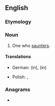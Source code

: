 ==English==

===Etymology===
{{suffix|en|saunter|er}}

===Noun===
{{en-noun}}

# One who [[saunter]]s.

====Translations====
{{trans-top|one who saunters}}
* German: {{t+|de|Müßiggänger}} (in), {{t|de|Pflastertreter}} (in)
{{trans-mid}}
* Polish: {{t+|pl|spacerowicz|m}}, {{t+|pl|spacerowiczka|f}}
{{trans-bottom}}

===Anagrams===
* {{anagrams|en|a=aeenrrstu|renatures}}